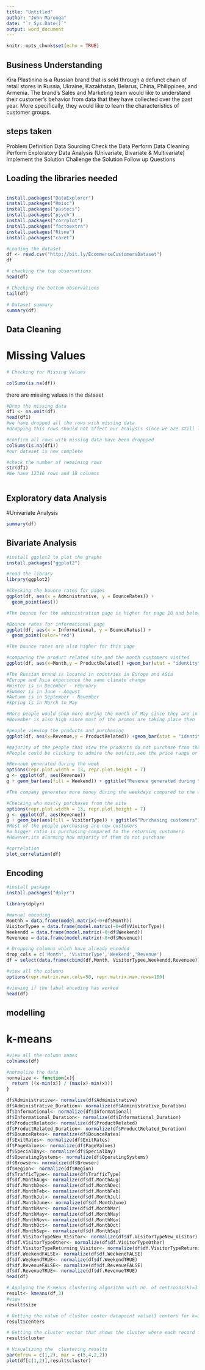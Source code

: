 ---
title: "Untitled"
author: "John Maronga"
date: "`r Sys.Date()`"
output: word_document
---

```{r setup, include=FALSE}
knitr::opts_chunk$set(echo = TRUE)
```

## Business Understanding

Kira Plastinina is a Russian brand that is sold through a defunct chain of retail stores in Russia, Ukraine, Kazakhstan, Belarus, China, Philippines, and Armenia.
The brand’s Sales and Marketing team would like to understand their customer’s behavior from data that they have collected over the past year.
More specifically, they would like to learn the characteristics of customer groups.


## steps taken
Problem Definition
Data Sourcing
Check the Data
Perform Data Cleaning
Perform Exploratory Data Analysis (Univariate, Bivariate & Multivariate)
Implement the Solution
Challenge the Solution
Follow up Questions

## Loading the libraries needed

```{r}
```


```{r}
install.packages("DataExplorer") 
install.packages("Hmisc")
install.packages("pastecs")
install.packages("psych")
install.packages("corrplot")
install.packages("factoextra")
install.packages("Rtsne")
install.packages("caret")
```

```{r}
#Loading the dataset
df <- read.csv("http://bit.ly/EcommerceCustomersDataset")
df
```
```{r}
# checking the top observations
head(df)
```

```{r}
# Checking the bottom observations
tail(df)
```


```{r}
# Dataset summary
summary(df)
```
## Data Cleaning
# Missing Values

```{r}
# Checking for Missing Values

colSums(is.na(df))
```
there are missing values in the dataset
```{r}
#Drop the missing data
df1 <- na.omit(df) 
head(df1)
#we have dropped all the rows with missing data
#dropping this rows should not affect our analysis since we are still left we with many rows to work with
```


```{r}
#confirm all rows with missing data have been droppped 
colSums(is.na(df1))
#our dataset is now complete
```

```{r}
#check the number of remaining rows 
str(df1)
#We have 12316 rows and 18 columns
```

```{r}

```

## Exploratory data Analysis
#Univariate Analysis

```{r}
summary(df)
```



## Bivariate Analysis
```{r}
#install ggplot2 to plot the graphs
install.packages("ggplot2")
```
```{r}
#read the library
library(ggplot2)
```

```{r}
#Checking the bounce rates for pages 
ggplot(df, aes(x = Administrative, y = BounceRates)) +
  geom_point(aes())
```


```{r}
#The bounce for the administration page is higher for page 10 and below
```

```{r}
#Bounce rates for informational page 
ggplot(df, aes(x = Informational, y = BounceRates)) +
  geom_point(color='red')

#The bounce rates are also higher for this page
```

```{r}
#comparing the product related site and the month customers visited 
ggplot(df, aes(x=Month,y = ProductRelated)) +geom_bar(stat = "identity",color='purple')

#The Russian brand is located in countries in Europe and ASia 
#Europe and Asia experience the same climate change 
#Winter is in December - February
#Summer is in June - August
#Autumn is in September - November
#Spring is in March to May 

#More people would shop more during the month of May since they are in preparation for the summer season that is about to start
#November is also high since most of the promos are taking place then
```
```{r}
#people viewing the products and purchasing 
ggplot(df, aes(x=Revenue,y = ProductRelated)) +geom_bar(stat = "identity",color='red')

#majority of the people that view the products do not purchase from the site 
#People could be clicking to admire the outfits,see the price range or just to steal design ideas
```
```{r}
#Revenue generated during the week 
options(repr.plot.width = 13, repr.plot.height = 7)
g <- ggplot(df, aes(Revenue))
g + geom_bar(aes(fill = Weekend)) + ggtitle("Revenue generated during the week") + xlab("Revenue") 

#The company generates more money during the weekdays compared to the weekends
```
```{r}
#Checking who mostly purchases from the site
options(repr.plot.width = 13, repr.plot.height = 7)
g <- ggplot(df, aes(Revenue))
g + geom_bar(aes(fill = VisitorType)) + ggtitle("Purchasing customers") + xlab("Revenue") 
#Most of the people purchasing are new customers
#a bigger ratio is purchasing compared to the returning customers
#However,its alarming how majority of them do not purchase
```
```{r}
#correlation
plot_correlation(df)
```
## Encoding
```{r}
#install package
install.packages("dplyr")
```
```{r}
library(dplyr)
```

```{r}
#manual encoding 
Monthh = data.frame(model.matrix(~0+df$Month))
VisitorTypee = data.frame(model.matrix(~0+df$VisitorType))
Weekendd = data.frame(model.matrix(~0+df$Weekend))
Revenuee = data.frame(model.matrix(~0+df$Revenue))

# Dropping columns which have already encoded
drop_cols = c('Month', 'VisitorType','Weekend','Revenue')
df = select(data.frame(cbind(df,Month, VisitorTypee,Weekendd,Revenuee)), -drop_cols)
```
```{r}
#view all the columns 
options(repr.matrix.max.cols=50, repr.matrix.max.rows=100)
```

```{r}
#viewing if the label encoding has worked 
head(df)
```
## modelling
# k-means
```{r}
#view all the column names
colnames(df)
```

```{r}
#normalize the data                          
normalize <- function(x){
  return ((x-min(x)) / (max(x)-min(x)))
}

df$Administrative<- normalize(df$Administrative)
df$Administrative_Duration<- normalize(df$Administrative_Duration)
df$Informational<- normalize(df$Informational)
df$Informational_Duration<- normalize(df$Informational_Duration)
df$ProductRelated<- normalize(df$ProductRelated)
df$ProductRelated_Duration<- normalize(df$ProductRelated_Duration)
df$BounceRates<- normalize(df$BounceRates)
df$ExitRates<- normalize(df$ExitRates)
df$PageValues<- normalize(df$PageValues) 
df$SpecialDay<- normalize(df$SpecialDay)
df$OperatingSystems<- normalize(df$OperatingSystems)
df$Browser<- normalize(df$Browser)
df$Region<- normalize(df$Region)
df$TrafficType<- normalize(df$TrafficType)
df$df.MonthAug<- normalize(df$df.MonthAug)
df$df.MonthDec<- normalize(df$df.MonthDec)
df$df.MonthFeb<- normalize(df$df.MonthFeb)
df$df.MonthJul<- normalize(df$df.MonthJul)
df$df.MonthJune<- normalize(df$df.MonthJune)
df$df.MonthMar<- normalize(df$df.MonthMar)
df$df.MonthMay<- normalize(df$df.MonthMay)
df$df.MonthNov<- normalize(df$df.MonthNov)
df$df.MonthOct<- normalize(df$df.MonthOct)
df$df.MonthSep<- normalize(df$df.MonthSep)
df$df.VisitorTypeNew_Visitor<- normalize(df$df.VisitorTypeNew_Visitor)
df$df.VisitorTypeOther<- normalize(df$df.VisitorTypeOther)
df$df.VisitorTypeReturning_Visitor<- normalize(df$df.VisitorTypeReturning_Visitor)
df$df.WeekendFALSE<- normalize(df$df.WeekendFALSE)
df$df.WeekendTRUE<- normalize(df$df.WeekendTRUE)
df$df.RevenueFALSE<- normalize(df$df.RevenueFALSE)
df$df.RevenueTRUE<- normalize(df$df.RevenueTRUE)
head(df)       
```
```{r}
# Applying the K-means clustering algorithm with no. of centroids(k)=3
result<- kmeans(df,3) 
#view
result$size
```
```{r}
# Getting the value of cluster center datapoint value(3 centers for k=3)
result$centers
```
```{r}
# Getting the cluster vector that shows the cluster where each record falls
result$cluster
```
```{r}
# Visualizing the  clustering results
par(mfrow = c(1,2), mar = c(5,4,2,2))
plot(df[c(1,2)],result$cluster)
```

